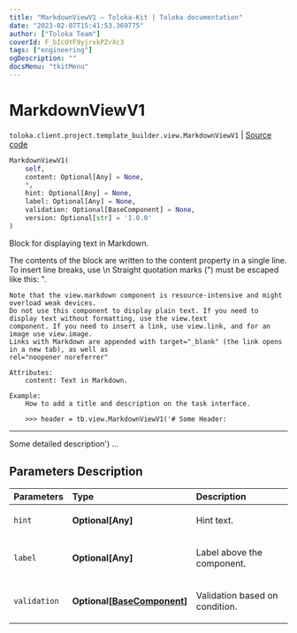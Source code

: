 ```yaml
---
title: "MarkdownViewV1 — Toloka-Kit | Toloka documentation"
date: "2023-02-07T15:41:53.369775"
author: ["Toloka Team"]
coverId: F_bIcOYF9yjrxkPZrXc3
tags: ["engineering"]
ogDescription: ""
docsMenu: "tkitMenu"
---
```


# MarkdownViewV1
`toloka.client.project.template_builder.view.MarkdownViewV1` | [Source code](https://github.com/Toloka/toloka-kit/blob/v1.1.3/src/client/project/template_builder/view.py#L359)

```python
MarkdownViewV1(
    self,
    content: Optional[Any] = None,
    *,
    hint: Optional[Any] = None,
    label: Optional[Any] = None,
    validation: Optional[BaseComponent] = None,
    version: Optional[str] = '1.0.0'
)
```

Block for displaying text in Markdown.

The contents of the block are written to the content property in a single line. To insert line breaks, use \n
    Straight quotation marks (") must be escaped like this: \".

    Note that the view.markdown component is resource-intensive and might overload weak devices.
    Do not use this component to display plain text. If you need to display text without formatting, use the view.text
    component. If you need to insert a link, use view.link, and for an image use view.image.
    Links with Markdown are appended with target="_blank" (the link opens in a new tab), as well as
    rel="noopener noreferrer"

    Attributes:
        content: Text in Markdown.

    Example:
        How to add a title and description on the task interface.

        >>> header = tb.view.MarkdownViewV1('# Some Header:
---
Some detailed description')
        ...

## Parameters Description

| Parameters | Type | Description |
| :----------| :----| :-----------|
`hint`|**Optional\[Any\]**|<p>Hint text.</p>
`label`|**Optional\[Any\]**|<p>Label above the component.</p>
`validation`|**Optional\[[BaseComponent](/docs-new/toloka-kit/reference/toloka.client.project.template_builder.base.BaseComponent)\]**|<p>Validation based on condition.</p>
